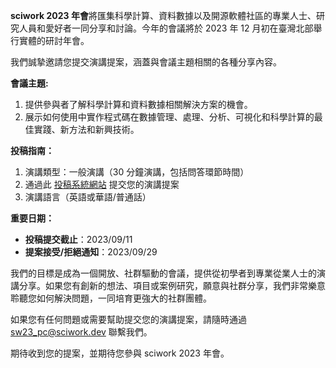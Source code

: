 **sciwork 2023 年會**將匯集科學計算、資料數據以及開源軟體社區的專業人士、研究人員和愛好者一同分享和討論。今年的會議將於 2023 年 12 月初在臺灣北部舉行實體的研討年會。

我們誠摯邀請您提交演講提案，涵蓋與會議主題相關的各種分享內容。

**會議主題:**

1. 提供參與者了解科學計算和資料數據相關解決方案的機會。
2. 展示如何使用中實作程式碼在數據管理、處理、分析、可視化和科學計算的最佳實踐、新方法和新興技術。

**投稿指南：**

1. 演講類型：一般演講（30 分鐘演講，包括問答環節時間）
2. 通過此 [投稿系統網站](https://pretalx.sciwork.dev/sw23 'sciwork2023 投稿入口網站') 提交您的演講提案
3. 演講語言（英語或華語/普通話）

**重要日期：**

- **投稿提交截止**：2023/09/11
- **提案接受/拒絕通知**：2023/09/29

我們的目標是成為一個開放、社群驅動的會議，提供從初學者到專業從業人士的演講分享。如果您有創新的想法、項目或案例研究，願意與社群分享，我們非常樂意聆聽您如何解決問題，一同培育更強大的社群團體。

如果您有任何問題或需要幫助提交您的演講提案，請隨時通過 sw23_pc@sciwork.dev 聯繫我們。

期待收到您的提案，並期待您參與 sciwork 2023 年會。
